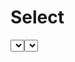 
# Select

<Props of={Select} />

<Playground>
  <Select
    data={[
      {
        value: 10,
        label: '10'
      },
      {
        value: 25,
        label: '25'
      }
    ]}
    name='selectTest'
  />
</Playground>

<Playground>
  <Select
    data={[
      {
        value: 10,
        label: '10'
      },
      {
        value: 25,
        label: '25'
      }
    ]}
    name='selectTestWithValue'
    value={25}
  />
</Playground>
